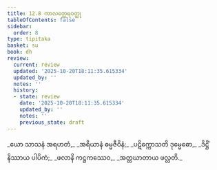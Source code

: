 ```yaml
---
title: 12.8 ကာလတ္ထေရဝတ္ထု
tableOfContents: false
sidebar:
  order: 8
type: tipitaka
basket: su
book: dh
review:
  current: review
  updated: '2025-10-20T18:11:35.615334'
  updated_by: ''
  notes: ''
  history:
  - state: review
    date: '2025-10-20T18:11:35.615334'
    updated_by: ''
    notes: ''
    previous_state: draft
---
```



<DynamicBreadcrumb />


<ReviewStatus review={frontmatter.review} showDetails={true} />

<HypothesisAnnotation frontmatter={frontmatter} />

<Division number="164" book="dh" e="ch" v="18" p="38">

<Paragraph number="176" type="verses" book="dh">
_ယော သာသနံ အရဟတံ,_  
_အရိယာနံ ဓမ္မဇီဝိနံ;_  
_ပဋိက္ကောသတိ ဒုမ္မေဓော,_  
_ဒိဋ္ဌိံ နိဿာယ ပါပိကံ;_  
_ဖလာနိ ကဋ္ဌကဿေဝ,_  
_အတ္တဃာတာယ ဖလ္လတိ._
</Paragraph>
</Division>